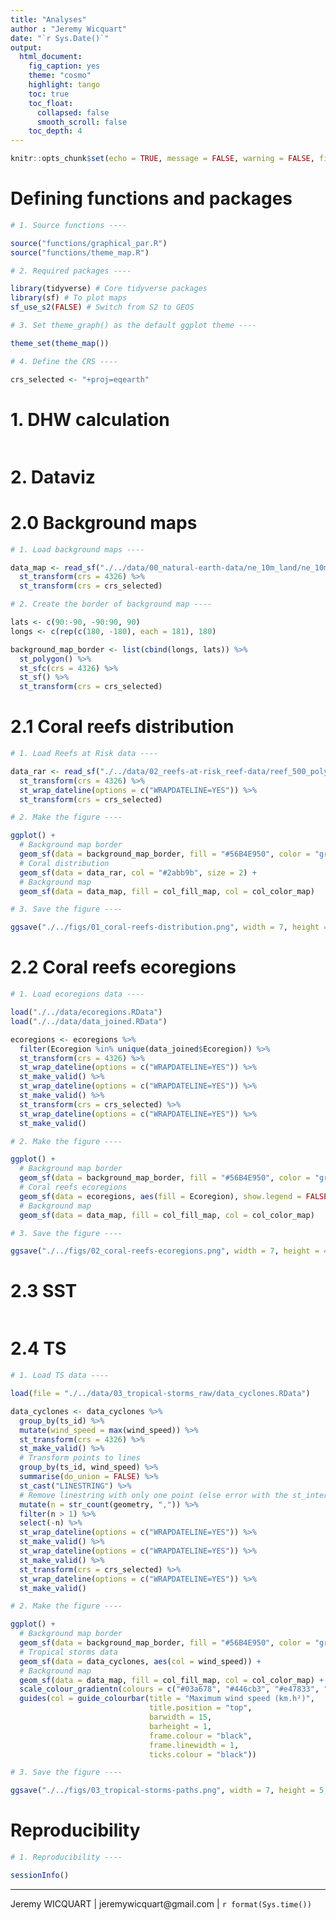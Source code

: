 ```yaml
---
title: "Analyses"
author : "Jeremy Wicquart"
date: "`r Sys.Date()`"
output: 
  html_document:
    fig_caption: yes
    theme: "cosmo"
    highlight: tango
    toc: true
    toc_float:
      collapsed: false
      smooth_scroll: false
    toc_depth: 4
---
```


```r

knitr::opts_chunk$set(echo = TRUE, message = FALSE, warning = FALSE, fig.align = "center")

```

# Defining functions and packages

```r

# 1. Source functions ----

source("functions/graphical_par.R")
source("functions/theme_map.R")

# 2. Required packages ----

library(tidyverse) # Core tidyverse packages
library(sf) # To plot maps
sf_use_s2(FALSE) # Switch from S2 to GEOS

# 3. Set theme_graph() as the default ggplot theme ----

theme_set(theme_map())

# 4. Define the CRS ----

crs_selected <- "+proj=eqearth"

```

# 1. DHW calculation

```r



```

# 2. Dataviz

# 2.0 Background maps

```r

# 1. Load background maps ----

data_map <- read_sf("./../data/00_natural-earth-data/ne_10m_land/ne_10m_land.shp") %>% 
  st_transform(crs = 4326) %>% 
  st_transform(crs = crs_selected)

# 2. Create the border of background map ----

lats <- c(90:-90, -90:90, 90)
longs <- c(rep(c(180, -180), each = 181), 180)

background_map_border <- list(cbind(longs, lats)) %>%
  st_polygon() %>%
  st_sfc(crs = 4326) %>% 
  st_sf() %>%
  st_transform(crs = crs_selected)

```

# 2.1 Coral reefs distribution

```r

# 1. Load Reefs at Risk data ----

data_rar <- read_sf("./../data/02_reefs-at-risk_reef-data/reef_500_poly.shp") %>% 
  st_transform(crs = 4326) %>% 
  st_wrap_dateline(options = c("WRAPDATELINE=YES")) %>% 
  st_transform(crs = crs_selected)

# 2. Make the figure ----

ggplot() +
  # Background map border
  geom_sf(data = background_map_border, fill = "#56B4E950", color = "grey30", size = 0.5/.pt) +
  # Coral distribution
  geom_sf(data = data_rar, col = "#2abb9b", size = 2) +
  # Background map
  geom_sf(data = data_map, fill = col_fill_map, col = col_color_map)

# 3. Save the figure ----

ggsave("./../figs/01_coral-reefs-distribution.png", width = 7, height = 4, dpi = 600)

```

# 2.2 Coral reefs ecoregions

```r

# 1. Load ecoregions data ----

load("./../data/ecoregions.RData")
load("./../data/data_joined.RData")

ecoregions <- ecoregions %>% 
  filter(Ecoregion %in% unique(data_joined$Ecoregion)) %>% 
  st_transform(crs = 4326) %>% 
  st_wrap_dateline(options = c("WRAPDATELINE=YES")) %>% 
  st_make_valid() %>% 
  st_wrap_dateline(options = c("WRAPDATELINE=YES")) %>% 
  st_make_valid() %>% 
  st_transform(crs = crs_selected) %>% 
  st_wrap_dateline(options = c("WRAPDATELINE=YES")) %>% 
  st_make_valid()

# 2. Make the figure ----

ggplot() +
  # Background map border
  geom_sf(data = background_map_border, fill = "#56B4E950", color = "grey30", size = 0.5/.pt) +
  # Coral reefs ecoregions
  geom_sf(data = ecoregions, aes(fill = Ecoregion), show.legend = FALSE) +
  # Background map
  geom_sf(data = data_map, fill = col_fill_map, col = col_color_map)

# 3. Save the figure ----

ggsave("./../figs/02_coral-reefs-ecoregions.png", width = 7, height = 4, dpi = 600)

```

# 2.3 SST

```r




```

# 2.4 TS

```r

# 1. Load TS data ----

load(file = "./../data/03_tropical-storms_raw/data_cyclones.RData")

data_cyclones <- data_cyclones %>% 
  group_by(ts_id) %>% 
  mutate(wind_speed = max(wind_speed)) %>% 
  st_transform(crs = 4326) %>% 
  st_make_valid() %>% 
  # Transform points to lines
  group_by(ts_id, wind_speed) %>%
  summarise(do_union = FALSE) %>%
  st_cast("LINESTRING") %>% 
  # Remove linestring with only one point (else error with the st_intersection() function)
  mutate(n = str_count(geometry, ",")) %>% 
  filter(n > 1) %>% 
  select(-n) %>% 
  st_wrap_dateline(options = c("WRAPDATELINE=YES")) %>% 
  st_make_valid() %>% 
  st_wrap_dateline(options = c("WRAPDATELINE=YES")) %>% 
  st_make_valid() %>% 
  st_transform(crs = crs_selected) %>% 
  st_wrap_dateline(options = c("WRAPDATELINE=YES")) %>% 
  st_make_valid()

# 2. Make the figure ----

ggplot() +
  # Background map border
  geom_sf(data = background_map_border, fill = "#56B4E950", color = "grey30", size = 0.5/.pt) +
  # Tropical storms data
  geom_sf(data = data_cyclones, aes(col = wind_speed)) +
  # Background map
  geom_sf(data = data_map, fill = col_fill_map, col = col_color_map) +
  scale_colour_gradientn(colours = c("#03a678", "#446cb3", "#e47833", "#d91e18"), limits = c(0, 350)) +
  guides(col = guide_colourbar(title = "Maximum wind speed (km.h²)",
                               title.position = "top",
                               barwidth = 15,
                               barheight = 1,
                               frame.colour = "black",
                               frame.linewidth = 1,
                               ticks.colour = "black"))

# 3. Save the figure ----

ggsave("./../figs/03_tropical-storms-paths.png", width = 7, height = 5, dpi = 600)

```

# Reproducibility

```r

# 1. Reproducibility ----

sessionInfo()

```

---
Jeremy WICQUART | jeremywicquart@gmail.com | `r format(Sys.time())`